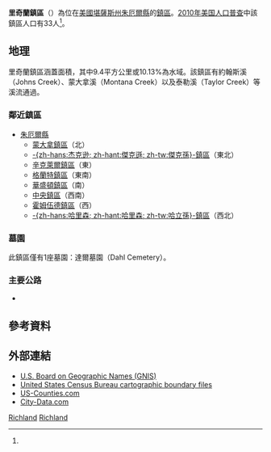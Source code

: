 {{noteTA
|G1=USState
}}
{{Infobox settlement
|official_name = 里奇蘭鎮區
|native_name = Richland Township
|settlement_type = 鎮區
|image_map = Map highlighting Richland Township, Jewell County, Kansas.svg
|mapsize = 
|map_caption = 里奇蘭鎮區在朱厄爾縣的位置
|coordinates_display = inline,title
|coordinates_region = US-KS
|subdivision_type = [[世界政區索引|國家]]
|subdivision_name = [[美国|美国]]
|subdivision_type1 = [[美國行政區劃|州]]
|subdivision_name1 = [[堪薩斯州|堪薩斯州]]
|subdivision_type2 = [[堪薩斯州縣份列表|縣]]
|subdivision_name2 = [[朱厄爾縣_(堪薩斯州)|朱厄爾縣]]
|area_total_km2 = 92.75
|area_land_km2 = 83.35
|area_water_km2 = 9.4
|area_total_sq_mi = 35.81
|area_land_sq_mi = 32.18
|area_water_sq_mi = 3.63
|area_water_percent = 10.13
|population_as_of = [[2010年美国人口普查|2010]]
|population_footnotes = <ref name=census>{{cite web|url=http://www.census.gov/geo/www/gazetteer/gazetteer2010.html|title=2010 Census Gazetteer Files|publisher=[[美国人口调查局|美国人口调查局]]|accessdate=2016-01-27|archive-url=https://web.archive.org/web/20121021075704/http://www.census.gov/geo/www/gazetteer/gazetteer2010.html|archive-date=2012-10-21|dead-url=yes}}</ref>
|population_total = 33
|population_density_km2 = auto
|elevation_footnotes = 
|elevation_m = 539
|elevation_ft = 1768
|latd = 39
|latm = 51
|lats = 21
|latNS = N
|longd = 98
|longm = 05
|longs = 21
|longEW = W
|blank_name = [[地名信息系统|GNIS]] feature ID
|blank_info = [http://geonames.usgs.gov/pls/gnispublic/f?p=gnispq:3:::NO::P3_FID:0471874 0471874]
|website = 
|footnotes = 
}}

'''里奇蘭鎮區'''（{{lang-en|'''Richland Township'''}}）為位在[[美國|美國]][[堪薩斯州|堪薩斯州]][[朱厄爾縣_(堪薩斯州)|朱厄爾縣]]的[[行政鎮區|鎮區]]。[[2010年美国人口普查|2010年美国人口普查]]中該鎮區人口有33人<ref name=census/>。

==地理==
里奇蘭鎮區涵蓋面積{{convert|92.75|km2|sqmi}}，其中9.4平方公里或10.13%為水域。該鎮區有約翰斯溪（Johns Creek）、蒙大拿溪（Montana Creek）以及泰勒溪（Taylor Creek）等溪流通過。

=== 鄰近鎮區 ===
*[[朱厄爾縣_(堪薩斯州)|朱厄爾縣]]
**[[蒙大拿鎮區_(朱厄爾縣)|蒙大拿鎮區]]（北）
**[[傑克孫鎮區_(朱厄爾縣)|-{zh-hans:杰克逊; zh-hant:傑克遜; zh-tw:傑克孫}-鎮區]]（東北）
**[[辛克萊爾鎮區_(朱厄爾縣)|辛克萊爾鎮區]]（東）
**[[格蘭特鎮區_(朱厄爾縣)|格蘭特鎮區]]（東南）
**[[華盛頓鎮區_(朱厄爾縣)|華盛頓鎮區]]（南）
**[[中央鎮區_(朱厄爾縣)|中央鎮區]]（西南）
**[[霍姆伍德鎮區_(朱厄爾縣)|霍姆伍德鎮區]]（西）
**[[哈立孫鎮區_(朱厄爾縣)|-{zh-hans:哈里森; zh-hant:哈里森; zh-tw:哈立孫}-鎮區]]（西北）

=== 墓園 ===
此鎮區僅有1座墓園：達爾墓園（Dahl Cemetery）。

=== 主要公路 ===
* {{le|14號堪薩斯州州道|K-14 (Kansas highway)}}

==參考資料==
{{reflist}}

==外部連結==
* [http://geonames.usgs.gov/domestic/ U.S. Board on Geographic Names (GNIS)]{{Wayback|url=http://geonames.usgs.gov/domestic/ |date=20121210171316 }}
* [http://www.census.gov/geo/www/cob/ United States Census Bureau cartographic boundary files]{{Wayback|url=http://www.census.gov/geo/www/cob/ |date=20000815064614 }}
* [https://web.archive.org/web/20080723112151/http://www.us-counties.com/localgov/kansas.html US-Counties.com]
* [http://www.city-data.com/township/Richland-Jewell-KS.html City-Data.com] {{Wayback|url=http://www.city-data.com/township/Richland-Jewell-KS.html |date=20160303165950 }}

{{朱厄爾縣 (堪薩斯州)}}

[[Category:朱厄爾縣鎮區_(堪薩斯州)|Richland]]
[[Category:堪薩斯州鎮區|Richland]]